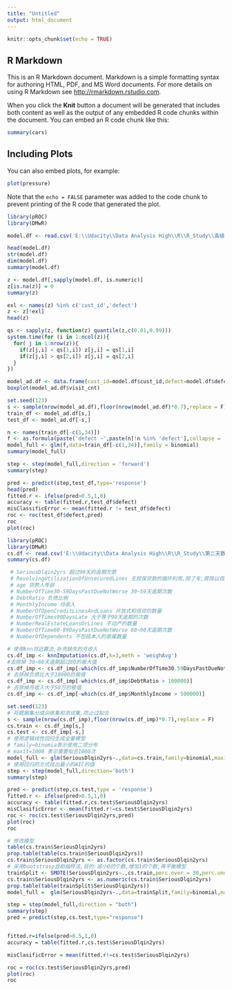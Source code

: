 ---
title: "Untitled"
output: html_document
---

```{r setup, include=FALSE}
knitr::opts_chunk$set(echo = TRUE)
```

## R Markdown

This is an R Markdown document. Markdown is a simple formatting syntax for authoring HTML, PDF, and MS Word documents. For more details on using R Markdown see <http://rmarkdown.rstudio.com>.

When you click the **Knit** button a document will be generated that includes both content as well as the output of any embedded R code chunks within the document. You can embed an R code chunk like this:

```{r cars}
summary(cars)
```

## Including Plots

You can also embed plots, for example:

```{r pressure, echo=FALSE}
plot(pressure)
```

Note that the `echo = FALSE` parameter was added to the code chunk to prevent printing of the R code that generated the plot.
```{r}
library(pROC)
library(DMwR)
```

```{r}
model.df <- read.csv('E:\\Udacity\\Data Analysis High\\R\\R_Study\\高级课程代码\\数据集\\第一天\\4信用评级\\customer defection data.csv',sep=',',header=T)
```

```{r}
head(model.df)
str(model.df)
dim(model.df)
summary(model.df)
```
```{r}
z <- model.df[,sapply(model.df, is.numeric)]
z[is.na(z)] = 0
summary(z)

exl <- names(z) %in% c('cust_id','defect')
z <- z[!exl]
head(z)
```

```{r}
qs <- sapply(z, function(z) quantile(z,c(0.01,0.99)))
system.time(for (i in 1:ncol(z)){
  for( j in 1:nrow(z)){
    if(z[j,i] < qs[1,i]) z[j,i] = qs[1,i]
    if(z[j,i] > qs[2,i]) z[j,i] = qs[2,i]
  }
})

model_ad.df <- data.frame(cust_id=model.df$cust_id,defect=model.df$defect,z)
boxplot(model_ad.df$visit_cnt)  
```
```{r}
set.seed(123)
s <- sample(nrow(model_ad.df),floor(nrow(model_ad.df)*0.7),replace = F)
train_df <- model_ad.df[s,]
test_df <- model_ad.df[-s,]

n <- names(train_df[-c(1,34)])
f <- as.formula(paste('defect ~',paste(n[!n %in% 'defect'],collapse = ' + ')))
model_full <- glm(f,data=train_df[-c(1,34)],family = binomial)
summary(model_full)

step <- step(model_full,direction = 'forward')
summary(step)
```
```{r}
pred <- predict(step,test_df,type='response')
head(pred)
fitted.r <- ifelse(pred>0.5,1,0)
accuracy <- table(fitted.r,test_df$defect)
misClassificError <- mean(fitted.r != test_df$defect)
roc <- roc(test_df$defect,pred)
roc
plot(roc)
```
```{r}
library(pROC)
library(DMwR)
cs.df <- read.csv('E:\\Udacity\\Data Analysis High\\R\\R_Study\\第二天数据\\cs-data.csv',header=T,sep=',')
summary(cs.df)
```

```{r}
 # SeriousDlqin2yrs 超过90天的逾期欠款
 # RevolvingUtilizationOfUnsecuredLines 无担保贷款的循环利用,除了车,房除以信用额度的综合的无分期债务的信用卡贷款
 # age 贷款人年龄
 # NumberOfTime30-59DaysPastDueNotWorse 30~59天逾期次数
 # DebtRatio 负债比例
 # MonthlyIncome 月收入
 # NumberOfOpenCreditLinesAndLoans 开放式和信贷的数量
 # NumberOfTimes90DaysLate 大于等于90天逾期的次数
 # NumberRealEstateLoansOrLines 不动产的数量
 # NumberOfTime60-89DaysPastDueNotWorse 60~90天逾期次数
 # NumberOfDependents 不包括本人的家属数量
```
```{r}
# 使用knn邻近算法,补充缺失的月收入
cs.df_imp <- knnImputation(cs.df,k=3,meth = 'weighAvg')
#去除掉 30~60天逾期超过80的极大值
cs.df_imp <- cs.df_imp[-which(cs.df_imp$NumberOfTime30.59DaysPastDueNotWorse>80)]
# 去除掉负债比大于10000的极值
cs.df_imp <- cs.df_imp[-which(cs.df_imp$DebtRatio > 100000)]
# 去除掉月收入大于50万的极值
cs.df_imp <- cs.df_imp[-which(cs.df_imp$MonthlyIncome > 500000)]
```
```{r}
set.seed(123)
# 将数据集分成训练集和测试集,防止过拟合
s <- sample(nrow(cs.df_imp),floor(nrow(cs.df_imp)*0.7),replace = F)
cs.train <- cs.df_imp[s,]
cs.test <- cs.df_imp[-s,]
# 使用逻辑线性回归生成全量模型
# family=binomia表示使用二项分布
# maxit=1000 表示需要拟合1000次
model_full <- glm(SeriousDlqin2yrs~.,data=cs.train,family=binomial,maxit=1000)
# 使用回归的方式找出最小的AIC的值
step <- step(model_full,direction='both')
summary(step)

```


```{r}
pred <- predict(step,cs.test,type = 'response')
fitted.r <- ifelse(pred>0.5,1,0)
accuracy <- table(fitted.r,cs.test$SeriousDlqin2yrs)
misClasificError <- mean(fitted.r!=cs.test$SeriousDlqin2yrs)
roc <- roc(cs.test$SeriousDlqin2yrs,pred)
plot(roc)
roc
```

```{r}
# 修改模型
table(cs.train$SeriousDlqin2yrs)
prop.table(table(cs.train$SeriousDlqin2yrs))
cs.train$SeriousDlqin2yrs <- as.factor(cs.train$SeriousDlqin2yrs)
# 采用bootstrasp自助抽样法,目的:减小0的个数,增加1的个数,再平衡模型
trainSplit <- SMOTE(SeriousDlqin2yrs~.,cs.train,perc.over = 30,perc.under = 550)
cs.train$SeriousDlqin2yrs <- as.numeric(cs.train$SeriousDlqin2yrs)
prop.table(table(trainSplit$SeriousDlqin2yrs))
model_full =  glm(SeriousDlqin2yrs~.,data=trainSplit,family=binomial,maxit=1000)

step = step(model_full,direction = "both")
summary(step)
pred = predict(step,cs.test,type="response")


fitted.r=ifelse(pred>0.5,1,0)
accuracy = table(fitted.r,cs.test$SeriousDlqin2yrs)

misClasificError = mean(fitted.r!=cs.test$SeriousDlqin2yrs)

roc = roc(cs.test$SeriousDlqin2yrs,pred)
plot(roc)
roc
```


